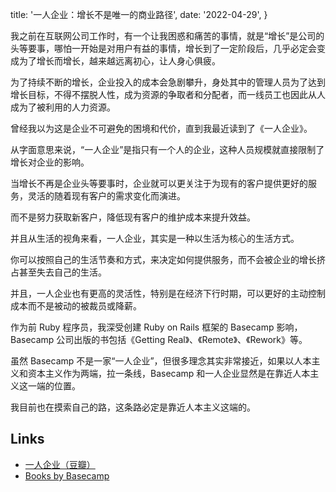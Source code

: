 
  title: '一人企业：增长不是唯一的商业路径',
  date: '2022-04-29',
}


我之前在互联网公司工作时，有一个让我困惑和痛苦的事情，就是“增长”是公司的头等要事，哪怕一开始是对用户有益的事情，增长到了一定阶段后，几乎必定会变成为了增长而增长，越来越远离初心，让人身心俱疲。

为了持续不断的增长，企业投入的成本会急剧攀升，身处其中的管理人员为了达到增长目标，不得不摆脱人性，成为资源的争取者和分配者，而一线员工也因此从人成为了被利用的人力资源。

曾经我以为这是企业不可避免的困境和代价，直到我最近读到了《一人企业》。

从字面意思来说，“一人企业”是指只有一个人的企业，这种人员规模就直接限制了增长对企业的影响。

当增长不再是企业头等要事时，企业就可以更关注于为现有的客户提供更好的服务，灵活的随着现有客户的需求变化而演进。

而不是努力获取新客户，降低现有客户的维护成本来提升效益。

并且从生活的视角来看，一人企业，其实是一种以生活为核心的生活方式。

你可以按照自己的生活节奏和方式，来决定如何提供服务，而不会被企业的增长挤占甚至失去自己的生活。

并且，一人企业也有更高的灵活性，特别是在经济下行时期，可以更好的主动控制成本而不是被动的被裁员或降薪。

作为前 Ruby 程序员，我深受创建 Ruby on Rails 框架的 Basecamp 影响，Basecamp 公司出版的书包括《Getting Real》、《Remote》、《Rework》等。

虽然 Basecamp 不是一家“一人企业”，但很多理念其实非常接近，如果以人本主义和资本主义作为两端，拉一条线，Basecamp 和一人企业显然是在靠近人本主义这一端的位置。

我目前也在摸索自己的路，这条路必定是靠近人本主义这端的。

## Links

- [一人企业（豆瓣）](https://book.douban.com/subject/35293067/)
- [Books by Basecamp](https://basecamp.com/books)
